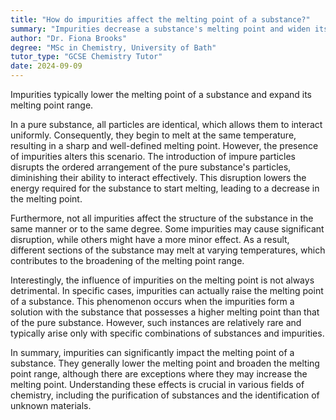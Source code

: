 ```yaml
---
title: "How do impurities affect the melting point of a substance?"
summary: "Impurities decrease a substance's melting point and widen its melting point range."
author: "Dr. Fiona Brooks"
degree: "MSc in Chemistry, University of Bath"
tutor_type: "GCSE Chemistry Tutor"
date: 2024-09-09
---
```


Impurities typically lower the melting point of a substance and expand its melting point range.

In a pure substance, all particles are identical, which allows them to interact uniformly. Consequently, they begin to melt at the same temperature, resulting in a sharp and well-defined melting point. However, the presence of impurities alters this scenario. The introduction of impure particles disrupts the ordered arrangement of the pure substance's particles, diminishing their ability to interact effectively. This disruption lowers the energy required for the substance to start melting, leading to a decrease in the melting point.

Furthermore, not all impurities affect the structure of the substance in the same manner or to the same degree. Some impurities may cause significant disruption, while others might have a more minor effect. As a result, different sections of the substance may melt at varying temperatures, which contributes to the broadening of the melting point range.

Interestingly, the influence of impurities on the melting point is not always detrimental. In specific cases, impurities can actually raise the melting point of a substance. This phenomenon occurs when the impurities form a solution with the substance that possesses a higher melting point than that of the pure substance. However, such instances are relatively rare and typically arise only with specific combinations of substances and impurities.

In summary, impurities can significantly impact the melting point of a substance. They generally lower the melting point and broaden the melting point range, although there are exceptions where they may increase the melting point. Understanding these effects is crucial in various fields of chemistry, including the purification of substances and the identification of unknown materials.
    